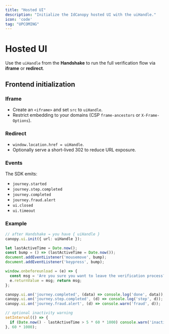 ```yaml
---
title: "Hosted UI"
description: "Initialize the IdCanopy hosted UI with the uiHandle."
icon: 'code'
tag: "UPCOMING"
---
```


# Hosted UI
Use the `uiHandle` from the **Handshake** to run the full verification flow via **iframe** or **redirect**.

## Frontend initialization

### Iframe
- Create an `<iframe>` and set `src` to `uiHandle`.
- Restrict embedding to your domains (CSP `frame-ancestors` or `X-Frame-Options`).

### Redirect
- `window.location.href = uiHandle`.
- Optionally serve a short-lived 302 to reduce URL exposure.

### Events
The SDK emits:
- `journey.started`
- `journey.step.completed`
- `journey.completed`
- `journey.fraud.alert`
- `ui.closed`
- `ui.timeout`

### Example
```ts
// after Handshake → you have { uiHandle }
canopy.ui.init({ url: uiHandle });

let lastActiveTime = Date.now();
const bump = () => (lastActiveTime = Date.now());
document.addEventListener('mousemove', bump);
document.addEventListener('keypress', bump);

window.onbeforeunload = (e) => {
  const msg = 'Are you sure you want to leave the verification process?';
  e.returnValue = msg; return msg;
};

canopy.ui.on('journey.completed', (data) => console.log('done', data));
canopy.ui.on('journey.step.completed', (d) => console.log('step', d));
canopy.ui.on('journey.fraud.alert', (d) => console.warn('fraud', d));

// optional inactivity warning
setInterval(() => {
  if (Date.now() - lastActiveTime > 5 * 60 * 1000) console.warn('inactive 5m');
}, 60 * 1000);
```